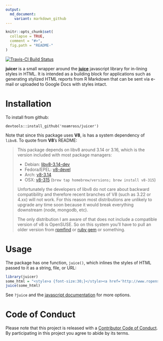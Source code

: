 ```yaml
---
output:
  md_document:
    variant: markdown_github
---
```


<!-- README.md is generated from README.Rmd. Please edit that file -->

```r
knitr::opts_chunk$set(
  collapse = TRUE,
  comment = "#>",
  fig.path = "README-"
)
```

[![Travis-CI Build Status](https://travis-ci.org/noamross/juicer.svg?branch=master)](https://travis-ci.org/noamross/juicer)

**juicer** is a small wrapper around the **[juice](https://github.com/Automattic/juice)**
javascript library for in-lining styles in HTML.  It is intended as a building
block for applications such as generating stylized HTML reports from R Markdown 
that can be sent via e-mail or uploaded to Google Docs with styles intact.

# Installation

To install from github:

    devtools::install_github('noamross/juicer')
    
Note that since this package uses **V8**, is has a system dependency of `libv8`. To quote from **V8**'s README:

> This package depends on libv8 around 3.14 or 3.16, which is the version included with most package managers:
> 
>  - Debian: [libv8-3.14-dev](https://packages.debian.org/sid/libv8-3.14-dev)
>  - Fedora/EPEL: [v8-devel](https://apps.fedoraproject.org/packages/v8-devel)
>  - Arch: [v8-3.14](https://aur.archlinux.org/packages/v8-3.14/)
>  - OSX: [v8-315](https://github.com/Homebrew/homebrew-versions/blob/master/v8-315.rb) (`brew tap homebrew/versions; brew install v8-315`)
> 
> Unfortunately the developers of libv8 do not care about backward compatibility and therefore recent branches of V8 (such as 3.22 or 4.xx) will not work. For this reason most distributions are unlikely to upgrade any time soon because it would break everything downstream (node, mongodb, etc).
>
>The only distribution I am aware of that does not include a compatible version of v8 is OpenSUSE. So on this system you'll have to pull an older version from [rpmfind](http://www.rpmfind.net/linux/rpm2html/search.php?query=v8&system=opensuse) or [ruby gem](https://rubygems.org/gems/libv8/versions/3.16.14.7) or something.
    
# Usage

The package has one function, `juice()`, which inlines the styles of HTML
passed to it as a string, file, or URL:

```r
library(juicer)
some_html = "<style>a {font-size:30;}</style><a href='http://www.ropensci.org'>ROpenSci</a>"
juice(some_html)
```

See `?juice` and the [javascript documentation](https://github.com/Automattic/juice) for more options.

# Code of Conduct

Please note that this project is released with a [Contributor Code of Conduct](CONDUCT.md). By participating in this project you agree to abide by its terms.

